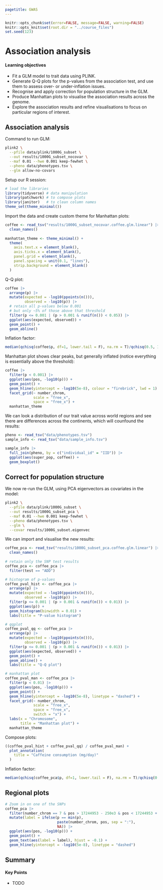 ```yaml
---
pagetitle: GWAS
---
```


```r
knitr::opts_chunk$set(error=FALSE, message=FALSE, warning=FALSE)
knitr::opts_knit$set(root.dir = "../course_files")
set.seed(123)
```

# Association analysis

:::{.callout-tip}
#### Learning objectives

- Fit a GLM model to trait data using PLINK.
- Generate Q-Q plots for the p-values from the association test, and use them to assess over- or under-inflation issues.
- Recognise and apply correction for population structure in the GLM.
- Produce Manhattan plots to visualise the association results across the genome.
- Explore the association results and refine visualisations to focus on particular regions of interest.
:::


## Association analysis

Command to run GLM:

```bash
plink2 \
  --pfile data/plink/1000G_subset \
  --out results/1000G_subset_nocovar \
  --maf 0.01 --hwe 0.001 keep-fewhet \
  --pheno data/phenotypes.tsv \
  --glm allow-no-covars
```

Setup our R session:


```r
# load the libraries
library(tidyverse) # data manipulation
library(patchwork) # to compose plots
library(janitor)   # to clean column names
theme_set(theme_minimal())
```


Import the data and create custom theme for Manhattan plots: 

```r
coffee <- read_tsv("results/1000G_subset_nocovar.coffee.glm.linear") |> 
  clean_names()
  
manhattan_theme <- theme_minimal() +
  theme(
    axis.text.x = element_blank(),
    axis.ticks.x = element_blank(),
    panel.grid = element_blank(),
    panel.spacing = unit(0.1, "lines"),
    strip.background = element_blank()
  )
```

Q-Q plot: 

```r
coffee |> 
  arrange(p) |> 
  mutate(expected = -log10(ppoints(n())), 
         observed = -log10(p)) |> 
  # retain all p-values below 0.001
  # but only ~5% of those above that threshold
  filter(p <= 0.001 | (p > 0.001 & runif(n()) < 0.05)) |> 
  ggplot(aes(expected, observed)) +
  geom_point() +
  geom_abline()
```

Inflation factor:

```r
median(qchisq(coffee$p, df=1, lower.tail = F), na.rm = T)/qchisq(0.5, 1)
```

Manhattan plot shows clear peaks, but generally inflated (notice everything is essentially above the threshold):

```r
coffee |> 
  filter(p < 0.001) |> 
  ggplot(aes(pos, -log10(p))) +
  geom_point() +
  geom_hline(yintercept = -log10(5e-8), colour = "firebrick", lwd = 1) +
  facet_grid(~ number_chrom, 
             scale = "free_x", 
             space = "free_x") + 
  manhattan_theme
```

We can look a distribution of our trait value across world regions and see there are differences across the continents, which will counfound the results:

```r
pheno <- read_tsv("data/phenotypes.tsv")
sample_info <- read_tsv("data/sample_info.tsv")

sample_info |> 
  full_join(pheno, by = c("individual_id" = "IID")) |> 
  ggplot(aes(super_pop, coffee)) +
  geom_boxplot()
```


## Correct for population structure

We now re-run the GLM, using PCA eigenvectors as covariates in the model:

```bash
plink2 \
  --pfile data/plink/1000G_subset \
  --out results/1000G_subset_pca \
  --maf 0.01 --hwe 0.001 keep-fewhet \
  --pheno data/phenotypes.tsv \
  --glm \
  --covar results/1000G_subset.eigenvec
```

We can import and visualise the new results:

```r
coffee_pca <- read_tsv("results/1000G_subset_pca.coffee.glm.linear") |> 
  clean_names()
  
# retain only the SNP test results
coffee_pca <- coffee_pca |> 
  filter(test == "ADD")

# histogram of p-values
coffee_pval_hist <- coffee_pca |> 
  arrange(p) |> 
  mutate(expected = -log10(ppoints(n())), 
         observed = -log10(p)) |> 
  filter(p <= 0.001 | (p > 0.001 & runif(n()) < 0.01)) |> 
  ggplot(aes(p)) +
  geom_histogram(binwidth = 0.01) +
  labs(title = "P-value histogram")

# qqplot
coffee_pval_qq <- coffee_pca |> 
  arrange(p) |> 
  mutate(expected = -log10(ppoints(n())), 
         observed = -log10(p)) |> 
  filter(p <= 0.001 | (p > 0.001 & runif(n()) < 0.01)) |> 
  ggplot(aes(expected, observed)) +
  geom_point() +
  geom_abline() + 
  labs(title = "Q-Q plot")

# manhattan plot
coffee_pval_man <- coffee_pca |> 
  filter(p < 0.01) |> 
  ggplot(aes(pos, -log10(p))) +
  geom_point() +
  geom_hline(yintercept = -log10(5e-8), linetype = "dashed") +
  facet_grid(~ number_chrom, 
             scale = "free_x", 
             space = "free_x",
             switch = "x") +
  labs(x = "Chromosome", 
       title = "Manhattan plot") +
  manhattan_theme
```

Compose plots: 

```r
((coffee_pval_hist + coffee_pval_qq) / coffee_pval_man) + 
  plot_annotation(
    title = "Caffeine consumption (mg/day)"
  )
```

Inflation factor:

```r
median(qchisq(coffee_pca$p, df=1, lower.tail = F), na.rm = T)/qchisq(0.5, 1)
```


## Regional plots

```r
# Zoom in on one of the SNPs
coffee_pca |> 
  filter(number_chrom == 7 & pos > 17244953 - 250e3 & pos < 17244953 + 250e3) |> 
  mutate(label = ifelse(p == min(p), 
                        paste(number_chrom, pos, sep = ":"),
                        NA)) |> 
  ggplot(aes(pos, -log10(p))) +
  geom_point() +
  geom_text(aes(label = label), hjust = -0.1) +
  geom_hline(yintercept = -log10(5e-8), linetype = "dashed")
```


## Summary

::: {.callout-tip}
#### Key Points

- TODO
:::
